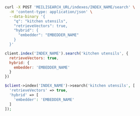 <CodeGroup>

```bash cURL
curl -X POST 'MEILISEARCH_URL/indexes/INDEX_NAME/search' \
  -H 'content-type: application/json' \
  --data-binary '{
    "q": "kitchen utensils",
    "retrieveVectors": true,
    "hybrid": {
      "embedder": "EMBEDDER_NAME"
    }
  }'
```


```javascript JS
client.index('INDEX_NAME').search('kitchen utensils', {
  retrieveVectors: true,
  hybrid: {
    embedder: 'EMBEDDER_NAME'
  }
})
```


```php PHP
$client->index('INDEX_NAME')->search('kitchen utensils', [
  'retrieveVectors' => true,
  'hybrid' => [
    'embedder': 'EMBEDDER_NAME'
  ]
]);
```

</CodeGroup>